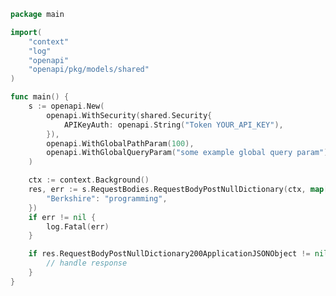 ```go showLineNumbers copy filename="Request Body Post Null Dictionary usage example"
package main

import(
	"context"
	"log"
	"openapi"
	"openapi/pkg/models/shared"
)

func main() {
    s := openapi.New(
        openapi.WithSecurity(shared.Security{
            APIKeyAuth: openapi.String("Token YOUR_API_KEY"),
        }),
        openapi.WithGlobalPathParam(100),
        openapi.WithGlobalQueryParam("some example global query param"),
    )

    ctx := context.Background()
    res, err := s.RequestBodies.RequestBodyPostNullDictionary(ctx, map[string]string{
        "Berkshire": "programming",
    })
    if err != nil {
        log.Fatal(err)
    }

    if res.RequestBodyPostNullDictionary200ApplicationJSONObject != nil {
        // handle response
    }
}
```
